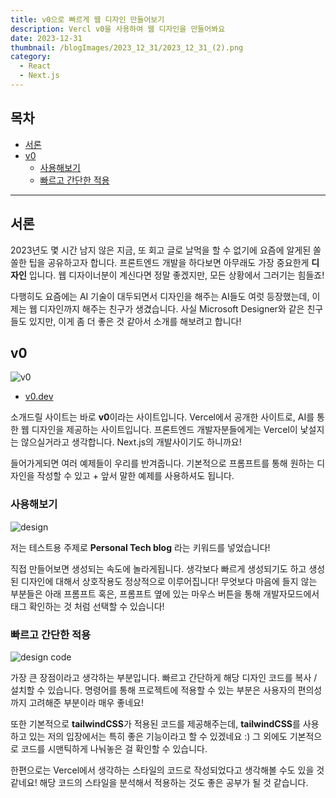 ```yaml
---
title: v0으로 빠르게 웹 디자인 만들어보기
description: Vercl v0을 사용하여 웹 디자인을 만들어봐요
date: 2023-12-31
thumbnail: /blogImages/2023_12_31/2023_12_31_(2).png
category:
  - React
  - Next.js
---
```


## 목차

- [서론](#서론)
- [v0](#v0)
  - [사용해보기](#사용해보기)
  - [빠르고 간단한 적용](#빠르고-간단한-적용)

---

## 서론

2023년도 몇 시간 남지 않은 지금, 또 회고 글로 날먹을 할 수 없기에 요즘에 알게된 쏠쏠한 팁을 공유하고자 합니다.
프론트엔드 개발을 하다보면 아무래도 가장 중요한게 **디자인** 입니다. 웹 디자이너분이 계신다면 정말 좋겠지만, 모든 상황에서 그러기는 힘들죠!

다행히도 요즘에는 AI 기술이 대두되면서 디자인을 해주는 AI들도 여럿 등장했는데, 이제는 웹 디자인까지 해주는 친구가 생겼습니다.
사실 Microsoft Designer와 같은 친구들도 있지만, 이게 좀 더 좋은 것 같아서 소개를 해보려고 합니다!


## v0

![v0](</blogImages/2023_12_31/2023_12_31_(1).jpg>)

- [v0.dev](https://v0.dev/)

소개드릴 사이트는 바로 **v0**이라는 사이트입니다. Vercel에서 공개한 사이트로, AI를 통한 웹 디자인을 제공하는 사이트입니다.
프론트엔드 개발자분들에게는 Vercel이 낯설지는 않으실거라고 생각합니다. Next.js의 개발사이기도 하니까요!

들어가게되면 여러 예제들이 우리를 반겨줍니다. 기본적으로 프롬프트를 통해 원하는 디자인을 작성할 수 있고 + 앞서 말한 예제를 사용하셔도 됩니다.

### 사용해보기

![design](</blogImages/2023_12_31/2023_12_31_(3).jpg>)

저는 테스트용 주제로 **Personal Tech blog** 라는 키워드를 넣었습니다!

직접 만들어보면 생성되는 속도에 놀라게됩니다. 생각보다 빠르게 생성되기도 하고 생성된 디자인에 대해서 상호작용도 정상적으로 이루어집니다!
무엇보다 마음에 들지 않는 부분들은 아래 프롬프트 혹은, 프롬프트 옆에 있는 마우스 버튼을 통해 개발자모드에서 태그 확인하는 것 처럼 선택할 수 있습니다!

### 빠르고 간단한 적용

![design code](</blogImages/2023_12_31/2023_12_31_(4).jpg>)

가장 큰 장점이라고 생각하는 부분입니다. 빠르고 간단하게 해당 디자인 코드를 복사 / 설치할 수 있습니다.
명령어를 통해 프로젝트에 적용할 수 있는 부분은 사용자의 편의성까지 고려해준 부분이라 매우 좋네요!

또한 기본적으로 **tailwindCSS**가 적용된 코드를 제공해주는데, **tailwindCSS**를 사용하고 있는 저의 입장에서는 특히 좋은 기능이라고 할 수 있겠네요 :)
그 외에도 기본적으로 코드를 시맨틱하게 나눠놓은 걸 확인할 수 있습니다.

한편으로는 Vercel에서 생각하는 스타일의 코드로 작성되었다고 생각해볼 수도 있을 것 같네요! 해당 코드의 스타일을 분석해서 적용하는 것도 좋은 공부가 될 것 같습니다.
